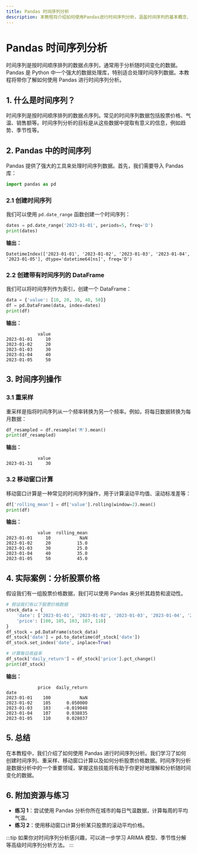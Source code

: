 ```yaml
---
title: Pandas 时间序列分析
description: 本教程将介绍如何使用Pandas进行时间序列分析，涵盖时间序列的基本概念、操作和实际应用场景。
---
```


# Pandas 时间序列分析

时间序列是按时间顺序排列的数据点序列，通常用于分析随时间变化的数据。Pandas 是 Python 中一个强大的数据处理库，特别适合处理时间序列数据。本教程将带你了解如何使用 Pandas 进行时间序列分析。

## 1. 什么是时间序列？

时间序列是按时间顺序排列的数据点序列。常见的时间序列数据包括股票价格、气温、销售额等。时间序列分析的目标是从这些数据中提取有意义的信息，例如趋势、季节性等。

## 2. Pandas 中的时间序列

Pandas 提供了强大的工具来处理时间序列数据。首先，我们需要导入 Pandas 库：

```python
import pandas as pd
```

### 2.1 创建时间序列

我们可以使用 `pd.date_range` 函数创建一个时间序列：

```python
dates = pd.date_range('2023-01-01', periods=5, freq='D')
print(dates)
```

**输出：**

```
DatetimeIndex(['2023-01-01', '2023-01-02', '2023-01-03', '2023-01-04', '2023-01-05'], dtype='datetime64[ns]', freq='D')
```

### 2.2 创建带有时间序列的 DataFrame

我们可以将时间序列作为索引，创建一个 DataFrame：

```python
data = {'value': [10, 20, 30, 40, 50]}
df = pd.DataFrame(data, index=dates)
print(df)
```

**输出：**

```
            value
2023-01-01     10
2023-01-02     20
2023-01-03     30
2023-01-04     40
2023-01-05     50
```

## 3. 时间序列操作

### 3.1 重采样

重采样是指将时间序列从一个频率转换为另一个频率。例如，将每日数据转换为每月数据：

```python
df_resampled = df.resample('M').mean()
print(df_resampled)
```

**输出：**

```
            value
2023-01-31     30
```

### 3.2 移动窗口计算

移动窗口计算是一种常见的时间序列操作，用于计算滚动平均值、滚动标准差等：

```python
df['rolling_mean'] = df['value'].rolling(window=2).mean()
print(df)
```

**输出：**

```
            value  rolling_mean
2023-01-01     10           NaN
2023-01-02     20          15.0
2023-01-03     30          25.0
2023-01-04     40          35.0
2023-01-05     50          45.0
```

## 4. 实际案例：分析股票价格

假设我们有一组股票价格数据，我们可以使用 Pandas 来分析其趋势和波动性。

```python
# 假设我们有以下股票价格数据
stock_data = {
    'date': ['2023-01-01', '2023-01-02', '2023-01-03', '2023-01-04', '2023-01-05'],
    'price': [100, 105, 103, 107, 110]
}
df_stock = pd.DataFrame(stock_data)
df_stock['date'] = pd.to_datetime(df_stock['date'])
df_stock.set_index('date', inplace=True)

# 计算每日收益率
df_stock['daily_return'] = df_stock['price'].pct_change()
print(df_stock)
```

**输出：**

```
            price  daily_return
date                             
2023-01-01    100           NaN
2023-01-02    105      0.050000
2023-01-03    103     -0.019048
2023-01-04    107      0.038835
2023-01-05    110      0.028037
```

## 5. 总结

在本教程中，我们介绍了如何使用 Pandas 进行时间序列分析。我们学习了如何创建时间序列、重采样、移动窗口计算以及如何分析股票价格数据。时间序列分析是数据分析中的一个重要领域，掌握这些技能将有助于你更好地理解和分析随时间变化的数据。

## 6. 附加资源与练习

- **练习 1**：尝试使用 Pandas 分析你所在城市的每日气温数据，计算每周的平均气温。
- **练习 2**：使用移动窗口计算分析某只股票的滚动平均价格。

:::tip
如果你对时间序列分析感兴趣，可以进一步学习 ARIMA 模型、季节性分解等高级时间序列分析方法。
:::